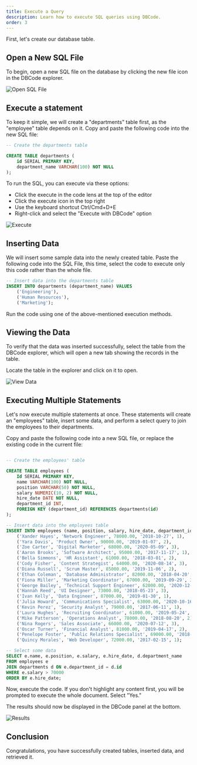 ```yaml
---
title: Execute a Query
description: Learn how to execute SQL queries using DBCode.
order: 3
---
```

First, let's create our database table. 

## Open a New SQL File

To begin, open a new SQL file on the database by clicking the new file icon in the DBCode explorer.

![Open SQL File](./open-query.png)

## Execute a statement

To keep it simple, we will create a "departments" table first, as the "employee" table depends on it. Copy and paste the following code into the new SQL file:

```sql
-- Create the departments table

CREATE TABLE departments (
	id SERIAL PRIMARY KEY,
	department_name VARCHAR(100) NOT NULL
);
```

To run the SQL, you can execute via these options: 
 - Click the execute in the code lens at the top of the editor
 - Click the execute icon in the top right
 - Use the keyboard shortcut Ctrl/Cmd+D+E
 - Right-click and select the "Execute with DBCode" option

![Execute](./execute.png)

## Inserting Data

We will insert some sample data into the newly created table. Paste the following code into the SQL File, this time, select the code to execute only this code rather than the whole file. 

```sql
-- Insert data into the departments table 
INSERT INTO departments (department_name) VALUES 
    ('Engineering'), 
    ('Human Resources'), 
    ('Marketing');
```

Run the code using one of the above-mentioned execution methods.

## Viewing the Data

To verify that the data was inserted successfully, select the table from the DBCode explorer, which will open a new tab showing the records in the table.

Locate the table in the explorer and click on it to open.

![View Data](./view-data.png)

## Executing Multiple Statements

Let's now execute multiple statements at once. These statements will create an "employees" table, insert some data, and perform a select query to join the employees to their departments.

Copy and paste the following code into a new SQL file, or replace the existing code in the current file:

```sql

-- Create the employees' table 

CREATE TABLE employees ( 
    Id SERIAL PRIMARY KEY,
    name VARCHAR(100) NOT NULL, 
    position VARCHAR(50) NOT NULL, 
    salary NUMERIC(10, 2) NOT NULL, 
    hire_date DATE NOT NULL, 
    department_id INT, 
    FOREIGN KEY (department_id) REFERENCES departments(id) 
); 

-- Insert data into the employees table 
INSERT INTO employees (name, position, salary, hire_date, department_id) VALUES
    ('Xander Hayes', 'Network Engineer', 78000.00, '2018-10-27', 1), 
    ('Yara Davis', 'Product Owner', 90000.00, '2019-01-07', 2), 
    ('Zoe Carter', 'Digital Marketer', 68000.00, '2020-05-09', 3), 
    ('Aaron Brooks', 'Software Architect', 95000.00, '2017-11-17', 1), 
    ('Bella Simmons', 'HR Assistant', 61000.00, '2018-03-01', 2), 
    ('Cody Fisher', 'Content Strategist', 64000.00, '2020-08-14', 3), 
    ('Diana Russell', 'Scrum Master', 85000.00, '2019-11-06', 2), 
    ('Ethan Coleman', 'Database Administrator', 82000.00, '2018-04-20', 1), 
    ('Fiona Miller', 'Marketing Coordinator', 67000.00, '2019-09-29', 3), 
    ('George Bailey', 'Technical Support Engineer', 62000.00, '2020-12-01', 1), 
    ('Hannah Reed', 'UI Designer', 73000.00, '2018-05-23', 3), 
    ('Ivan Kelly', 'Data Engineer', 87000.00, '2019-01-30', 1), 
    ('Julia Howard', 'Communications Specialist', 63000.00, '2020-10-16', 3), 
    ('Kevin Perez', 'Security Analyst', 79000.00, '2017-06-11', 1), 
    ('Laura Hughes', 'Recruiting Coordinator', 61000.00, '2019-05-24', 2), 
    ('Mike Patterson', 'Operations Analyst', 78000.00, '2018-08-20', 2), 
    ('Nina Rogers', 'Sales Associate', 66000.00, '2020-07-12', 3), 
    ('Oscar Turner', 'Financial Analyst', 81000.00, '2019-04-17', 2), 
    ('Penelope Foster', 'Public Relations Specialist', 69000.00, '2018-09-21', 3), 
    ('Quincy Morales', 'Web Developer', 72000.00, '2017-02-15', 1);

-- Select some data
SELECT e.name, e.position, e.salary, e.hire_date, d.department_name
FROM employees e
JOIN departments d ON e.department_id = d.id
WHERE e.salary > 70000
ORDER BY e.hire_date;

```

Now, execute the code. If you don't highlight any content first, you will be prompted to execute the whole document. Select "Yes."

The results should now be displayed in the DBCode panel at the bottom.

![Results](./results.png)

## Conclusion

Congratulations, you have successfully created tables, inserted data, and retrieved it.